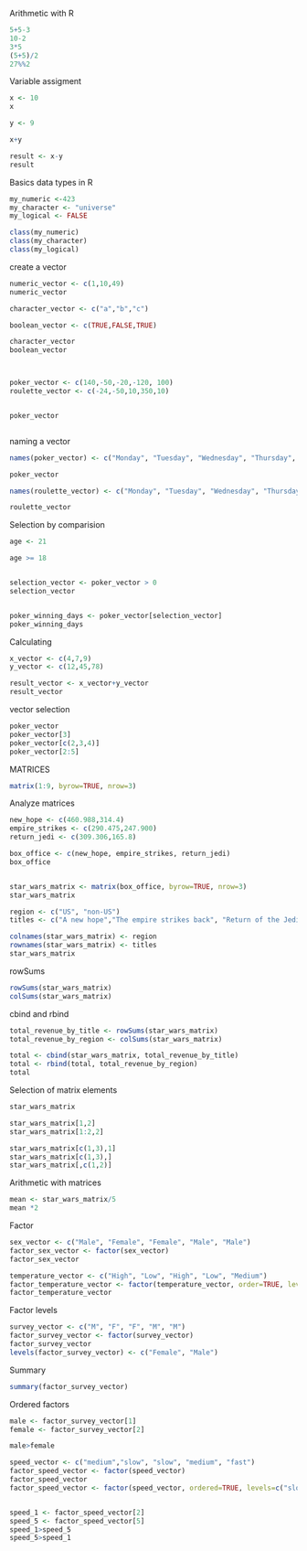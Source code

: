 Arithmetic with R

```{r}
5+5-3
10-2
3*5
(5+5)/2
27%%2
```

Variable assigment

```{r}
x <- 10
x

y <- 9

x+y

result <- x-y
result
```


Basics data types in R

```{r}
my_numeric <-423
my_character <- "universe"
my_logical <- FALSE

class(my_numeric)
class(my_character)
class(my_logical)
```

create a vector 

```{r}
numeric_vector <- c(1,10,49)
numeric_vector

character_vector <- c("a","b","c")

boolean_vector <- c(TRUE,FALSE,TRUE)

character_vector
boolean_vector



poker_vector <- c(140,-50,-20,-120, 100)
roulette_vector <- c(-24,-50,10,350,10)


poker_vector



```

naming a vector

```{r}
names(poker_vector) <- c("Monday", "Tuesday", "Wednesday", "Thursday", "Friday")

poker_vector

names(roulette_vector) <- c("Monday", "Tuesday", "Wednesday", "Thursday", "Friday")

roulette_vector

```

Selection by comparision


```{r}
age <- 21

age >= 18


selection_vector <- poker_vector > 0
selection_vector


poker_winning_days <- poker_vector[selection_vector]
poker_winning_days

```
Calculating

```{r}
x_vector <- c(4,7,9)
y_vector <- c(12,45,78)

result_vector <- x_vector+y_vector
result_vector
```


vector selection

```{r}
poker_vector
poker_vector[3]
poker_vector[c(2,3,4)]
poker_vector[2:5]
```

MATRICES

```{r}
matrix(1:9, byrow=TRUE, nrow=3)
```
Analyze matrices

```{r}
new_hope <- c(460.988,314.4)
empire_strikes <- c(290.475,247.900)
return_jedi <- c(309.306,165.8)

box_office <- c(new_hope, empire_strikes, return_jedi)
box_office


star_wars_matrix <- matrix(box_office, byrow=TRUE, nrow=3)
star_wars_matrix

```
```{r}
region <- c("US", "non-US")
titles <- c("A new hope","The empire strikes back", "Return of the Jedi")

colnames(star_wars_matrix) <- region
rownames(star_wars_matrix) <- titles
star_wars_matrix
```
rowSums

```{r}
rowSums(star_wars_matrix)
colSums(star_wars_matrix)
```
cbind and rbind

```{r}
total_revenue_by_title <- rowSums(star_wars_matrix)
total_revenue_by_region <- colSums(star_wars_matrix)

total <- cbind(star_wars_matrix, total_revenue_by_title)
total <- rbind(total, total_revenue_by_region)
total
```
Selection of matrix elements

```{r}
star_wars_matrix

star_wars_matrix[1,2]
star_wars_matrix[1:2,2]

star_wars_matrix[c(1,3),1]
star_wars_matrix[c(1,3),]
star_wars_matrix[,c(1,2)]
```
Arithmetic with matrices

```{r}
mean <- star_wars_matrix/5
mean *2
```
Factor

```{r}
sex_vector <- c("Male", "Female", "Female", "Male", "Male")
factor_sex_vector <- factor(sex_vector)
factor_sex_vector
```
```{r}
temperature_vector <- c("High", "Low", "High", "Low", "Medium")
factor_temperature_vector <- factor(temperature_vector, order=TRUE, levels=c("Low","Medium","High"))
factor_temperature_vector
```
Factor levels

```{r}
survey_vector <- c("M", "F", "F", "M", "M")
factor_survey_vector <- factor(survey_vector)
factor_survey_vector
levels(factor_survey_vector) <- c("Female", "Male")

```

Summary

```{r}
summary(factor_survey_vector)
```

Ordered factors
```{r}
male <- factor_survey_vector[1]
female <- factor_survey_vector[2]

male>female

speed_vector <- c("medium","slow", "slow", "medium", "fast")
factor_speed_vector <- factor(speed_vector)
factor_speed_vector
factor_speed_vector <- factor(speed_vector, ordered=TRUE, levels=c("slow", "medium", "fast"))


speed_1 <- factor_speed_vector[2]
speed_5 <- factor_speed_vector[5]
speed_1>speed_5
speed_5>speed_1
```



